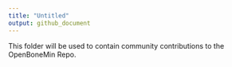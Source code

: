 ```yaml
---
title: "Untitled"
output: github_document
---
```

This folder will be used to contain community contributions to the OpenBoneMin Repo.